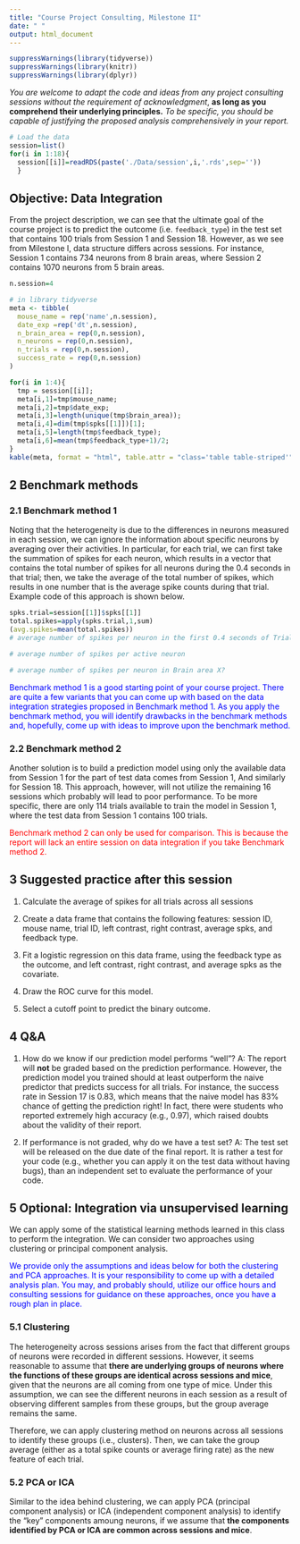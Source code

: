 ```yaml
---
title: "Course Project Consulting, Milestone II"
date: " "
output: html_document
---
```


```r

suppressWarnings(library(tidyverse))
suppressWarnings(library(knitr))
suppressWarnings(library(dplyr))

```

*You are welcome to adapt the code and ideas from any project consulting sessions without the requirement of acknowledgment*, **as long as you comprehend their underlying principles.** *To be specific, you should be capable of justifying the proposed analysis comprehensively in your report.*



```r
# Load the data 
session=list()
for(i in 1:18){
  session[[i]]=readRDS(paste('./Data/session',i,'.rds',sep=''))
  }
```

## Objective: Data Integration


From the project description, we can see that the ultimate goal of the course project is to predict the outcome (i.e. `feedback_type`) in the test set that contains 100 trials from Session 1 and Session 18. However, as we see from Milestone I, data structure differs across sessions. For instance, Session 1 contains 734 neurons from 8 brain areas, where Session 2 contains 1070 neurons from 5 brain areas. 


```r

n.session=4

# in library tidyverse
meta <- tibble(
  mouse_name = rep('name',n.session),
  date_exp =rep('dt',n.session),
  n_brain_area = rep(0,n.session),
  n_neurons = rep(0,n.session),
  n_trials = rep(0,n.session),
  success_rate = rep(0,n.session)
)

for(i in 1:4){
  tmp = session[[i]];
  meta[i,1]=tmp$mouse_name;
  meta[i,2]=tmp$date_exp;
  meta[i,3]=length(unique(tmp$brain_area));
  meta[i,4]=dim(tmp$spks[[1]])[1];
  meta[i,5]=length(tmp$feedback_type);
  meta[i,6]=mean(tmp$feedback_type+1)/2;
}
kable(meta, format = "html", table.attr = "class='table table-striped'",digits=2) 


```


## 2 Benchmark methods 

### 2.1 Benchmark method 1

Noting that the heterogeneity is due to the differences in neurons measured in each session, we can ignore the information about specific neurons by averaging over their activities. In particular, for each trial, we can first take the summation of spikes for each neuron, which results in a vector that contains the total number of spikes for all neurons during the 0.4 seconds in that trial; then, we take the average of the total number of spikes, which results in one number that is the average spike counts during that trial. Example code of this approach is shown below. 

```r

spks.trial=session[[1]]$spks[[1]]
total.spikes=apply(spks.trial,1,sum)
(avg.spikes=mean(total.spikes))
# average number of spikes per neuron in the first 0.4 seconds of Trial 1 in Session 1

# average number of spikes per active neuron 

# average number of spikes per neuron in Brain area X?

```


<span style="color: blue;"> Benchmark method 1 is a good starting point of your course project.  There are quite a few variants that you can come up with based on the data integration strategies proposed in Benchmark method 1. As you apply the benchmark method, you will identify drawbacks in the benchmark methods and, hopefully, come up with ideas to improve upon the benchmark method.  </span>


### 2.2 Benchmark method 2

Another solution is to build a prediction model using only the available data from Session 1 for the part of test data comes from Session 1, And similarly for Session 18. This approach, however, will not utilize the remaining 16 sessions which probably will lead to poor performance. To be more specific, there are only 114 trials available to train the model in Session 1, where the test data from Session 1 contains 100 trials. 



<span style="color: red;"> Benchmark method 2 can only be used for comparison. This is because the report will lack an entire session on data integration if you take Benchmark method 2.  </span>



## 3 Suggested practice after this session

1. Calculate the average of spikes for all trials across all sessions

2. Create a data frame that contains the following features: session ID, mouse name, trial ID, left contrast, right contrast, average spks, and feedback type. 

3. Fit a logistic regression on this data frame, using the feedback type as the outcome, and left contrast, right contrast, and average spks as the covariate. 

4. Draw the ROC curve for this model. 

5. Select a cutoff point to predict the binary outcome. 



## 4 Q&A

1. How do we know if our prediction model performs "well"?
   A: The report will **not** be graded based on the prediction performance. However, the prediction model you trained should at least outperform the naive predictor that predicts success for all trials. For instance, the success rate in Session 17 is 0.83, which means that the naive model has 83% chance of getting the prediction right! In fact, there were students who reported extremely high accuracy (e.g., 0.97), which raised doubts about the validity of their report. 
   
2. If performance is not graded, why do we have a test set? 
   A: The test set will be released on the due date of the final report. It is rather a test for your code (e.g., whether you can apply it on the test data without having bugs), than an independent set to evaluate the performance of your code.  
   
   
   
## 5 Optional: Integration via unsupervised learning

We can apply some of the statistical learning methods learned in this class to perform the integration. We can consider two approaches using clustering or principal component analysis. 


<span style="color: blue;"> We provide only the assumptions and ideas below for both the clustering and PCA approaches. It is your responsibility to come up with a detailed analysis plan. You may, and probably should, utilize our office hours and consulting sessions for guidance on these approaches, once you have a rough plan in place. </span>

### 5.1 Clustering 

The heterogeneity across sessions arises from the fact that different groups of neurons were recorded in different sessions. However, it seems reasonable to assume that **there are underlying groups of neurons where the functions of these groups are identical across sessions and mice**, given that the neurons are all coming from one type of mice. Under this assumption, we can see the different neurons in each session as a result of observing different samples from these groups, but the group average remains the same. 

Therefore, we can apply clustering method on neurons across all sessions to identify these groups (i.e., clusters). Then, we can take the group average (either as a total spike counts or average firing rate) as the new feature of each trial. 



### 5.2 PCA or ICA


Similar to the idea behind clustering, we can apply PCA (principal component analysis) or ICA (independent component analysis) to identify the "key" components amoung neurons, if we assume that **the components identified by PCA or ICA are common across sessions and mice**. 
